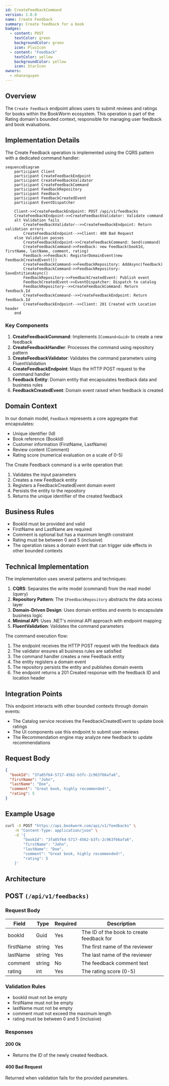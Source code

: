 ```yaml
---
id: CreateFeedbackCommand
version: 1.0.0
name: Create Feedback
summary: Create feedback for a book
badges:
  - content: POST
    textColor: green
    backgroundColor: green
    icon: PlusIcon
  - content: "Feedback"
    textColor: yellow
    backgroundColor: yellow
    icon: StarIcon
owners:
  - nhanxnguyen
---
```


## Overview

The `Create Feedback` endpoint allows users to submit reviews and ratings for books within the BookWorm ecosystem. This operation is part of the Rating domain's bounded context, responsible for managing user feedback and book evaluations.

## Implementation Details

The Create Feedback operation is implemented using the CQRS pattern with a dedicated command handler:

```mermaid
sequenceDiagram
    participant Client
    participant CreateFeedbackEndpoint
    participant CreateFeedbackValidator
    participant CreateFeedbackCommand
    participant FeedbackRepository
    participant Feedback
    participant FeedbackCreatedEvent
    participant EventDispatcher

    Client->>CreateFeedbackEndpoint: POST /api/v1/feedbacks
    CreateFeedbackEndpoint->>CreateFeedbackValidator: Validate command
    alt Validation fails
        CreateFeedbackValidator-->>CreateFeedbackEndpoint: Return validation errors
        CreateFeedbackEndpoint-->>Client: 400 Bad Request
    else Validation passes
        CreateFeedbackEndpoint->>CreateFeedbackCommand: Send(command)
        CreateFeedbackCommand->>Feedback: new Feedback(bookId, firstName, lastName, comment, rating)
        Feedback->>Feedback: RegisterDomainEvent(new FeedbackCreatedEvent())
        CreateFeedbackCommand->>FeedbackRepository: AddAsync(feedback)
        CreateFeedbackCommand->>FeedbackRepository: SaveEntitiesAsync()
        FeedbackRepository->>FeedbackCreatedEvent: Publish event
        FeedbackCreatedEvent->>EventDispatcher: Dispatch to catalog
        FeedbackRepository-->>CreateFeedbackCommand: Return feedback.Id
        CreateFeedbackCommand-->>CreateFeedbackEndpoint: Return feedback.Id
        CreateFeedbackEndpoint-->>Client: 201 Created with Location header
    end
```

### Key Components

1. **CreateFeedbackCommand**: Implements `ICommand<Guid>` to create a new feedback
2. **CreateFeedbackHandler**: Processes the command using repository pattern
3. **CreateFeedbackValidator**: Validates the command parameters using FluentValidation
4. **CreateFeedbackEndpoint**: Maps the HTTP POST request to the command handler
5. **Feedback Entity**: Domain entity that encapsulates feedback data and business rules
6. **FeedbackCreatedEvent**: Domain event raised when feedback is created

## Domain Context

In our domain model, `Feedback` represents a core aggregate that encapsulates:

- Unique identifier (Id)
- Book reference (BookId)
- Customer information (FirstName, LastName)
- Review content (Comment)
- Rating score (numerical evaluation on a scale of 0-5)

The Create Feedback command is a write operation that:

1. Validates the input parameters
2. Creates a new Feedback entity
3. Registers a FeedbackCreatedEvent domain event
4. Persists the entity to the repository
5. Returns the unique identifier of the created feedback

## Business Rules

- BookId must be provided and valid
- FirstName and LastName are required
- Comment is optional but has a maximum length constraint
- Rating must be between 0 and 5 (inclusive)
- The operation raises a domain event that can trigger side effects in other bounded contexts

## Technical Implementation

The implementation uses several patterns and techniques:

1. **CQRS**: Separates the write model (command) from the read model (query)
2. **Repository Pattern**: The `IFeedbackRepository` abstracts the data access layer
3. **Domain-Driven Design**: Uses domain entities and events to encapsulate business logic
4. **Minimal API**: Uses .NET's minimal API approach with endpoint mapping
5. **FluentValidation**: Validates the command parameters

The command execution flow:

1. The endpoint receives the HTTP POST request with the feedback data
2. The validator ensures all business rules are satisfied
3. The command handler creates a new Feedback entity
4. The entity registers a domain event
5. The repository persists the entity and publishes domain events
6. The endpoint returns a 201 Created response with the feedback ID and location header

## Integration Points

This endpoint interacts with other bounded contexts through domain events:

- The Catalog service receives the FeedbackCreatedEvent to update book ratings
- The UI components use this endpoint to submit user reviews
- The Recommendation engine may analyze new feedback to update recommendations

## Request Body

```json title="Payload Example"
{
  "bookId": "3fa85f64-5717-4562-b3fc-2c963f66afa6",
  "firstName": "John",
  "lastName": "Doe",
  "comment": "Great book, highly recommended!",
  "rating": 5
}
```

## Example Usage

```bash
curl -X POST "https://api.bookworm.com/api/v1/feedbacks" \
    -H "Content-Type: application/json" \
    -d '{
        "bookId": "3fa85f64-5717-4562-b3fc-2c963f66afa6",
        "firstName": "John",
        "lastName": "Doe",
        "comment": "Great book, highly recommended!",
        "rating": 5
    }'
```

## Architecture

<NodeGraph />

## POST `(/api/v1/feedbacks)`

### Request Body

| Field     | Type   | Required | Description                               |
| --------- | ------ | -------- | ----------------------------------------- |
| bookId    | Guid   | Yes      | The ID of the book to create feedback for |
| firstName | string | Yes      | The first name of the reviewer            |
| lastName  | string | Yes      | The last name of the reviewer             |
| comment   | string | No       | The feedback comment text                 |
| rating    | int    | Yes      | The rating score (0-5)                    |

<SchemaViewer file="request-body.json" maxHeight="500" id="request-body" />

### Validation Rules

- bookId must not be empty
- firstName must not be empty
- lastName must not be empty
- comment must not exceed the maximum length
- rating must be between 0 and 5 (inclusive)

### Responses

#### <span className="text-green-500">200 Ok</span>

- Returns the ID of the newly created feedback.

#### <span className="text-orange-500">400 Bad Request</span>

Returned when validation fails for the provided parameters.
